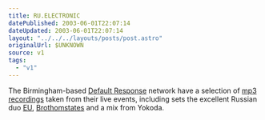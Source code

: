 ```yaml
---
title: RU.ELECTRONIC
datePublished: 2003-06-01T22:07:14
dateUpdated: 2003-06-01T22:07:14
layout: "../../../layouts/posts/post.astro"
originalUrl: $UNKNOWN
source: v1
tags:
  - "v1"
---
```


The Birmingham-based [Default Response][1] network have a selection of [mp3 recordings][2] taken from their live events, including sets the excellent Russian duo [EU][3], [Brothomstates][4] and a mix from Yokoda.

[1]: http://www.defaultresponse.com/
[2]: http://www.defaultresponse.com/audio/ "Default Response: Latest Audio . Audio Archive"
[3]: http://www.defaultresponse.com/artists/full.php?id=23 "Default Response: EU"
[4]: http://www.defaultresponse.com/artists/full.php?id=7 "Default Response: Brothomstates"
